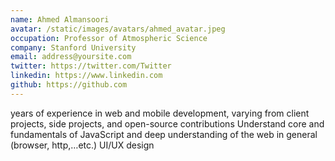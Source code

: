 ```yaml
---
name: Ahmed Almansoori
avatar: /static/images/avatars/ahmed_avatar.jpeg
occupation: Professor of Atmospheric Science
company: Stanford University
email: address@yoursite.com
twitter: https://twitter.com/Twitter
linkedin: https://www.linkedin.com
github: https://github.com
---
```


years of experience in web and mobile development, varying from client projects, side projects, and open-source contributions
Understand core and fundamentals of JavaScript and deep understanding of the web in general (browser, http,…etc.)
UI/UX design
